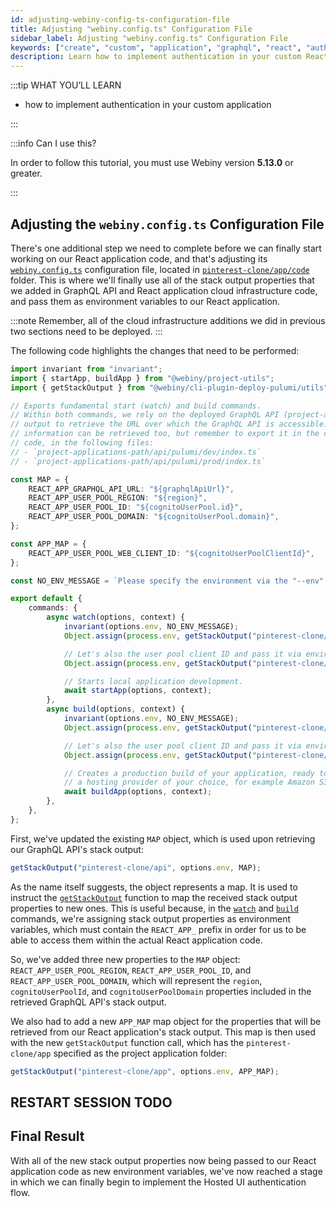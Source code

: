 ```yaml
---
id: adjusting-webiny-config-ts-configuration-file
title: Adjusting "webiny.config.ts" Configuration File
sidebar_label: Adjusting "webiny.config.ts" Configuration File
keywords: ["create", "custom", "application", "graphql", "react", "authentication"]
description: Learn how to implement authentication in your custom React application.
---
```



:::tip WHAT YOU’LL LEARN

- how to implement authentication in your custom application

:::

:::info Can I use this?

In order to follow this tutorial, you must use Webiny version **5.13.0** or greater.

:::

## Adjusting the `webiny.config.ts` Configuration File

There's one additional step we need to complete before we can finally start working on our React application code, and that's adjusting its [`webiny.config.ts`](#) configuration file, located in [`pinterest-clone/app/code`](#) folder. This is where we'll finally use all of the stack output properties that we added in GraphQL API and React application cloud infrastructure code, and pass them as environment variables to our React application.

:::note
Remember, all of the cloud infrastructure additions we did in previous two sections need to be deployed.
:::

The following code highlights the changes that need to be performed:

```ts title="pinterest-clone/app/code/webiny.config.ts" {15-17,20-22,33,43}
import invariant from "invariant";
import { startApp, buildApp } from "@webiny/project-utils";
import { getStackOutput } from "@webiny/cli-plugin-deploy-pulumi/utils";

// Exports fundamental start (watch) and build commands.
// Within both commands, we rely on the deployed GraphQL API (project-applications-path/api) and its stack
// output to retrieve the URL over which the GraphQL API is accessible. If needed, additional
// information can be retrieved too, but remember to export it in the cloud infrastructure
// code, in the following files:
// - `project-applications-path/api/pulumi/dev/index.ts`
// - `project-applications-path/api/pulumi/prod/index.ts`

const MAP = {
    REACT_APP_GRAPHQL_API_URL: "${graphqlApiUrl}",
    REACT_APP_USER_POOL_REGION: "${region}",
    REACT_APP_USER_POOL_ID: "${cognitoUserPool.id}",
    REACT_APP_USER_POOL_DOMAIN: "${cognitoUserPool.domain}",
};

const APP_MAP = {
    REACT_APP_USER_POOL_WEB_CLIENT_ID: "${cognitoUserPoolClientId}",
};

const NO_ENV_MESSAGE = `Please specify the environment via the "--env" argument, for example: "--env dev".`;

export default {
    commands: {
        async watch(options, context) {
            invariant(options.env, NO_ENV_MESSAGE);
            Object.assign(process.env, getStackOutput("pinterest-clone/api", options.env, MAP));

            // Let's also the user pool client ID and pass it via environment variables too.
            Object.assign(process.env, getStackOutput("pinterest-clone/app", options.env, APP_MAP));

            // Starts local application development.
            await startApp(options, context);
        },
        async build(options, context) {
            invariant(options.env, NO_ENV_MESSAGE);
            Object.assign(process.env, getStackOutput("pinterest-clone/api", options.env, MAP));

            // Let's also the user pool client ID and pass it via environment variables too.
            Object.assign(process.env, getStackOutput("pinterest-clone/app", options.env, APP_MAP));

            // Creates a production build of your application, ready to be deployed to
            // a hosting provider of your choice, for example Amazon S3.
            await buildApp(options, context);
        },
    },
};
```

First, we've updated the existing `MAP` object, which is used upon retrieving our GraphQL API's stack output:

```ts
getStackOutput("pinterest-clone/api", options.env, MAP);
```

As the name itself suggests, the object represents a map. It is used to instruct the [`getStackOutput`](#) function to map the received stack output properties to new ones. This is useful because, in the [`watch`](#) and [`build`](#) commands, we're assigning stack output properties as environment variables, which must contain the `REACT_APP_` prefix in order for us to be able to access them within the actual React application code.

So, we've added three new properties to the `MAP` object: `REACT_APP_USER_POOL_REGION`, `REACT_APP_USER_POOL_ID`, and `REACT_APP_USER_POOL_DOMAIN`, which will represent the `region`, `cognitoUserPoolId`, and `cognitoUserPoolDomain` properties included in the retrieved GraphQL API's stack output.

We also had to add a new `APP_MAP` map object for the properties that will be retrieved from our React application's stack output. This map is then used with the new `getStackOutput` function call, which has the `pinterest-clone/app` specified as the project application folder:

```ts
getStackOutput("pinterest-clone/app", options.env, APP_MAP);
```

## RESTART SESSION TODO

## Final Result

With all of the new stack output properties now being passed to our React application code as new environment variables, we've now reached a stage in which we can finally begin to implement the Hosted UI authentication flow.

